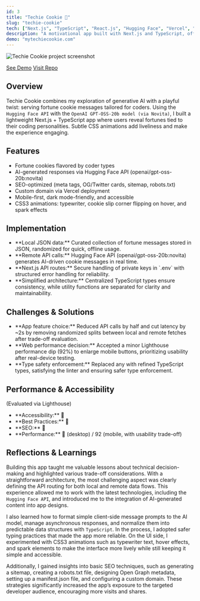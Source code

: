 ```yaml
---
id: 3
title: "Techie Cookie 🥠"
slug: "techie-cookie"
tech: ["Next.js", "TypeScript", "React.js", "Hugging Face", "Vercel", "Tailwind CSS", "Accessibility", "CSS3 Animations"]
description: "A motivational app built with Next.js and TypeScript, offering a mix of custom and AI-generated fortune cookie messages that blend humor, insight, and encouragement for developers."
demo: "mytechiecookie.com"
---
```


![Techie Cookie project screenshot](/assets/techie-cookie.webp)

[See Demo](https://mytechiecookie.com)
[Visit Repo](https://github.com/zcdev/mytechiecookie)

## Overview

Techie Cookie combines my exploration of generative AI with a playful twist: serving fortune cookie messages tailored for coders. Using the `Hugging Face API` with the `OpenAI GPT-OSS-20b model (via Novita)`, I built a lightweight Next.js + TypeScript app where users reveal fortunes tied to their coding personalities. Subtle CSS animations add liveliness and make the experience engaging.

## Features

<ul className="list">
<li>Fortune cookies flavored by coder types</li>
<li>AI-generated responses via Hugging Face API (openai/gpt-oss-20b:novita)</li>
<li>SEO-optimized (meta tags, OG/Twitter cards, sitemap, robots.txt)</li>
<li>Custom domain via Vercel deployment</li>
<li>Mobile-first, dark mode-friendly, and accessible</li>
<li>CSS3 animations: typewriter, cookie slip corner flipping on hover, and spark effects</li>
</ul>

## Implementation

<ul className="list">
<li>**Local JSON data:** Curated collection of fortune messages stored in JSON, randomized for quick, offline usage.</li>
<li>**Remote API calls:** Hugging Face API (openai/gpt-oss-20b:novita) generates AI-driven cookie messages in real time.</li>
<li>**Next.js API routes:** Secure handling of private keys in `.env` with structured error handling for reliability.</li>
<li>**Simplified architecture:** Centralized TypeScript types ensure consistency, while utility functions are separated for clarity and maintainability.</li>
</ul>

## Challenges & Solutions

<ul className="list">
<li>**App feature choice:** Reduced API calls by half and cut latency by ~2s by removing randomized splits between local and remote fetches after trade-off evaluation.</li>
<li>**Web performance decision:** Accepted a minor Lighthouse performance dip (92%) to enlarge mobile buttons, prioritizing usability after real-device testing.</li>
<li>**Type safety enforcement:** Replaced any with refined TypeScript types, satisfying the linter and ensuring safer type enforcement.</li>
</ul>

## Performance & Accessibility
(Evaluated via Lighthouse)

<ul className="list">
<li>**Accessibility:** <span className="emoji-small">💯</span></li>
<li>**Best Practices:** <span className="emoji-small">💯</span></li>
<li>**SEO:** <span className="emoji-small">💯</span></li>
<li>**Performance:** 💯 (desktop) / 92 (mobile, with usability trade-off)</li>
</ul>

## Reflections & Learnings
Building this app taught me valuable lessons about technical decision-making and highlighted various trade-off considerations. With a straightforward architecture, the most challenging aspect was clearly defining the API routing for both local and remote data flows. This experience allowed me to work with the latest technologies, including the `Hugging Face API`, and introduced me to the integration of AI-generated content into app designs.

I also learned how to format simple client-side message prompts to the AI model, manage asynchronous responses, and normalize them into predictable data structures with `TypeScript`. In the process, I adopted safer typing practices that made the app more reliable. On the UI side, I experimented with CSS3 animations such as typewriter text, hover effects, and spark elements to make the interface more lively while still keeping it simple and accessible.

Additionally, I gained insights into basic SEO techniques, such as generating a sitemap, creating a robots.txt file, designing Open Graph metadata, setting up a manifest.json file, and configuring a custom domain. These strategies significantly increased the app’s exposure to the targeted developer audience, encouraging more visits and shares.